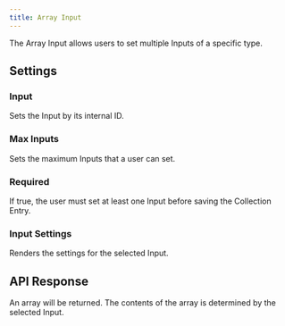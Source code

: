 ```yaml
---
title: Array Input
---
```


The Array Input allows users to set multiple Inputs of a specific type.

<InputExample image="array" />

## Settings

### Input

Sets the Input by its internal ID.

### Max Inputs

Sets the maximum Inputs that a user can set.

### Required

If true, the user must set at least one Input before saving the Collection Entry.

### Input Settings

Renders the settings for the selected Input.

## API Response

An array will be returned. The contents of the array is determined by the selected Input.